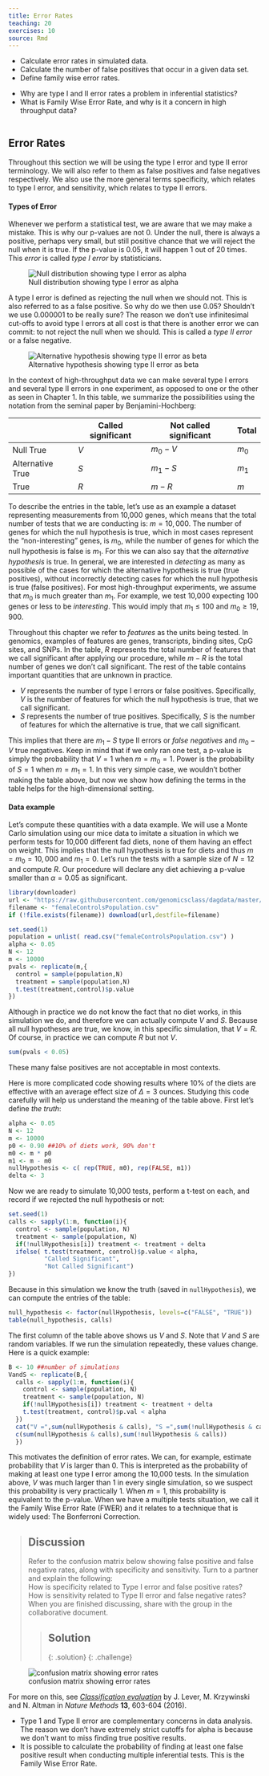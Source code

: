 ```yaml
---
title: Error Rates
teaching: 20
exercises: 10
source: Rmd
---
```


::::::::::::::::::::::::::::::::::::::: objectives

- Calculate error rates in simulated data.
- Calculate the number of false positives that occur in a given data set.
- Define family wise error rates.

::::::::::::::::::::::::::::::::::::::::::::::::::

:::::::::::::::::::::::::::::::::::::::: questions

- Why are type I and II error rates a problem in inferential statistics?
- What is Family Wise Error Rate, and why is it a concern in high throughput data?

::::::::::::::::::::::::::::::::::::::::::::::::::

```r
```

## Error Rates

Throughout this section we will be using the type I error and type II error 
terminology. We will also refer to them as false positives and false negatives 
respectively. We also use the more general terms specificity, which relates to 
type I error, and sensitivity, which relates to type II errors.

#### Types of Error
Whenever we perform a statistical test, we are aware that we may make a mistake. 
This is why our p-values are not 0. Under the null, there is always a positive, 
perhaps very small, but still positive chance that we will reject the null when 
it is true. If the p-value is 0.05, it will happen 1 out of 20 times. This 
*error* is called _type I error_ by statisticians.  

![Null distribution showing type I error as alpha](./fig/null-hypothesis.png)

A type I error is defined as rejecting the null when we should not. This is also 
referred to as a false positive. So why do we then use 0.05? Shouldn't we use 
0.000001 to be really sure? The reason we don't use infinitesimal cut-offs to 
avoid type I errors at all cost is that there is another error we can commit: to 
not reject the null when we should. This is called a _type II error_ or a false 
negative. 

![Alternative hypothesis showing type II error as beta](./fig/alternative-hypothesis.png)


In the context of high-throughput data we can make several type I errors and 
several type II errors in one experiment, as opposed to one or the other as seen 
in Chapter 1. In this table, we summarize the possibilities using the notation 
from the seminal paper by Benjamini-Hochberg:

|   | Called significant   | Not called significant   | Total  |  
|---|---|---|---|
|Null True   | $V$   | $m_0-V$  | $m_0$  |
|Alternative True   | $S$  | $m_1-S$    | $m_1$    |   
|True   | $R$  |  $m-R$ | $m$  |

To describe the entries in the table, let's use as an example a dataset 
representing measurements from 10,000 genes, which means that the total number 
of tests that we are conducting is: $m=10,000$. The number of genes for which 
the null hypothesis is true, which in most cases represent the "non-interesting" 
genes, is $m_0$, while the number of genes for which the null hypothesis is 
false is $m_1$. For this we can also say that the _alternative hypothesis_ is 
true. In general, we are interested in _detecting_ as many as possible of the 
cases for which the alternative hypothesis is true (true positives), without 
incorrectly detecting cases for which the null hypothesis is true (false 
positives). For most high-throughput experiments, we assume that $m_0$ is much 
greater than $m_1$. For example, we test 10,000 expecting 100 genes or less to 
be _interesting_. This would imply that $m_1 \leq 100$ and $m_0 \geq 19,900$. 

Throughout this chapter we refer to _features_ as the units being tested. In 
genomics, examples of features are genes, transcripts, binding sites, CpG sites, 
and SNPs. In the table, $R$ represents the total number of features that we call 
significant after applying our procedure, while $m-R$ is the total number of 
genes we don't call significant. The rest of the table contains important 
quantities that are unknown in practice.

* $V$ represents the number of type I errors or false positives. Specifically, 
$V$ is the number of features for which the null hypothesis is true, that we 
call significant.
* $S$ represents the number of true positives. Specifically, $S$ is the number 
of features for which the alternative is true, that we call significant. 

This implies that there are $m_1-S$ type II errors or _false negatives_ and 
$m_0-V$ true negatives. Keep in mind that if we only ran one test, a p-value is 
simply the probability that $V=1$ when $m=m_0=1$. Power is the probability of 
$S=1$ when $m=m_1=1$. In this very simple case, we wouldn't bother making the 
table above, but now we show how defining the terms in the table helps for the 
high-dimensional setting.

  
#### Data example

Let's compute these quantities with a data example. We will use a Monte Carlo 
simulation using our mice data to imitate a situation in which we perform tests 
for 10,000 different fad diets, none of them having an effect on weight. This 
implies that the null hypothesis is true for diets and thus $m=m_0=10,000$ and 
$m_1=0$. Let's run the tests with a sample size of $N=12$ and compute $R$. Our 
procedure will declare any diet achieving a p-value smaller than $\alpha=0.05$ 
as significant. 

```r
library(downloader)
url <- "https://raw.githubusercontent.com/genomicsclass/dagdata/master/inst/extdata/femaleControlsPopulation.csv"
filename <- "femaleControlsPopulation.csv"
if (!file.exists(filename)) download(url,destfile=filename)
```


```r
set.seed(1)
population = unlist( read.csv("femaleControlsPopulation.csv") )
alpha <- 0.05
N <- 12
m <- 10000
pvals <- replicate(m,{
  control = sample(population,N)
  treatment = sample(population,N)
  t.test(treatment,control)$p.value
})
```

Although in practice we do not know the fact that no diet works, in this 
simulation we do, and therefore we can actually compute $V$ and $S$. Because all 
null hypotheses are true, we know, in this specific simulation, that $V=R$. Of 
course, in practice we can compute $R$ but not $V$.

```r
sum(pvals < 0.05)
```

These many false positives are not acceptable in most contexts.

Here is more complicated code showing results where 10% of the diets are 
effective with an average effect size of $\Delta= 3$ ounces. 
Studying this code carefully will help us understand the meaning of the table 
above.
First let's define _the truth_:

```r
alpha <- 0.05
N <- 12
m <- 10000
p0 <- 0.90 ##10% of diets work, 90% don't
m0 <- m * p0
m1 <- m - m0
nullHypothesis <- c( rep(TRUE, m0), rep(FALSE, m1))
delta <- 3
```

Now we are ready to simulate 10,000 tests, perform a t-test on each, and record 
if we rejected the null hypothesis or not:

```r
set.seed(1)
calls <- sapply(1:m, function(i){
  control <- sample(population, N)
  treatment <- sample(population, N)
  if(!nullHypothesis[i]) treatment <- treatment + delta
  ifelse( t.test(treatment, control)$p.value < alpha, 
          "Called Significant",
          "Not Called Significant")
})
```

Because in this simulation we know the truth (saved in `nullHypothesis`), we can 
compute the entries of the table:

```r
null_hypothesis <- factor(nullHypothesis, levels=c("FALSE", "TRUE"))
table(null_hypothesis, calls)
```

The first column of the table above shows us $V$ and $S$. Note that $V$ and $S$ 
are random variables. If we run the simulation repeatedly, these values change. 
Here is a quick example:

```r
B <- 10 ##number of simulations
VandS <- replicate(B,{
  calls <- sapply(1:m, function(i){
    control <- sample(population, N)
    treatment <- sample(population, N)
    if(!nullHypothesis[i]) treatment <- treatment + delta
    t.test(treatment, control)$p.val < alpha
  })
  cat("V =",sum(nullHypothesis & calls), "S =",sum(!nullHypothesis & calls),"\n")
  c(sum(nullHypothesis & calls),sum(!nullHypothesis & calls))
  })
```

This motivates the definition of error rates. We can, for example, estimate 
probability that $V$ is larger than 0. This is interpreted as the probability of 
making at least one type I error among the 10,000 tests. In the simulation 
above, $V$ was much larger than 1 in every single simulation, so we suspect this 
probability is very practically 1. When $m=1$, this probability is equivalent to 
the p-value. When we have a multiple tests situation, we call it the Family Wise 
Error Rate (FWER) and it relates to a technique that is widely used: The 
Bonferroni Correction.

> ## Discussion
> Refer to the confusion matrix below showing false positive and false negative
> rates, along with specificity and sensitivity. Turn to a partner and explain 
> the following:  
> How is specificity related to Type I error and false positive rates?  
> How is sensitivity related to Type II error and false negative rates?  
> When you are finished discussing,  share with the group in the collaborative
> document.
>
> > ## Solution
> >
> > 
> {: .solution}
{: .challenge}

![confusion matrix showing error rates](./fig/confusion-matrix-2.png)

For more on this, see [<i>Classification evaluation</i>](https://www.nature.com/articles/nmeth.3945) by J. Lever, 
M. Krzywinski and N. Altman in <i>Nature Methods</i> <b>13</b>, 603-604 (2016).

:::::::::::::::::::::::::::::::::::::::: keypoints

- Type 1 and Type II error are complementary concerns in data analysis. The reason we don’t have extremely strict cutoffs for alpha is because we don’t want to miss finding true positive results.
- It is possible to calculate the probability of finding at least one false positive result when conducting multiple inferential tests. This is the Family Wise Error Rate.

::::::::::::::::::::::::::::::::::::::::::::::::::

